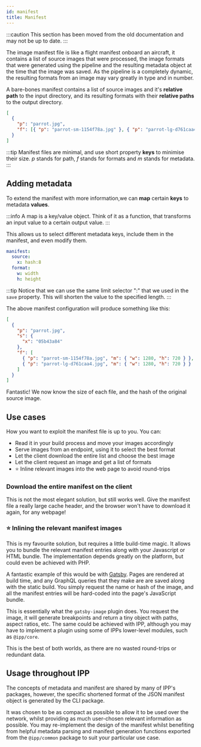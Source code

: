 ```yaml
---
id: manifest
title: Manifest
---
```


:::caution
This section has been moved from the old documentation and may not be up to date.
:::

The image manifest file is like a flight manifest onboard an aircraft, it contains a list of source images that were processed, the image formats that were generated using the pipeline and the resulting metadata object at the time that the image was saved. As the pipeline is a completely dynamic, the resulting formats from an image may vary greatly in type and in number.

A bare-bones manifest contains a list of source images and it's **relative path** to the input directory, and its resulting formats with their **relative paths** to the output directory.

```json title="manifest.json"
[
  {
    "p": "parrot.jpg",
    "f": [{ "p": "parrot-sm-1154f78a.jpg" }, { "p": "parrot-lg-d761caa4.jpg" }]
  }
]
```

:::tip
Manifest files are minimal, and use short property **keys** to minimise their size.
_p_ stands for path, _f_ stands for formats and _m_ stands for metadata.
:::

## Adding metadata

To extend the manifest with more information,we can **map** certain **keys** to metadata **values**.

:::info
A map is a key/value object. Think of it as a function, that transforms an input value to a certain output value.
:::

This allows us to select different metadata keys, include them in the manifest, and even modify them.

```yaml title=".ipprc.yml"
manifest:
  source:
    x: hash:8
  format:
    w: width
    h: height
```

:::tip
Notice that we can use the same limit selector ":" that we used in the `save` property. This will shorten the value to the specified length.
:::

The above manifest configuration will produce something like this:

```json title="manifest.json"
[
  {
    "p": "parrot.jpg",
    "s": {
      "x": "05b43a84"
    },
    "f": [
      { "p": "parrot-sm-1154f78a.jpg", "m": { "w": 1280, "h": 720 } },
      { "p": "parrot-lg-d761caa4.jpg", "m": { "w": 1280, "h": 720 } }
    ]
  }
]
```

Fantastic! We now know the size of each file, and the hash of the original source image.

## Use cases

How you want to exploit the manifest file is up to you. You can:

- Read it in your build process and move your images accordingly
- Serve images from an endpoint, using it to select the best format
- Let the client download the entire list and choose the best image
- Let the client request an image and get a list of formats
- ⭐ Inline relevant images into the web page to avoid round-trips

### Download the entire manifest on the client

This is not the most elegant solution, but still works well. Give the manifest file a really large cache header, and the browser won't have to download it again, for any webpage!

### ⭐ Inlining the relevant manifest images

This is my favourite solution, but requires a little build-time magic. It allows you to bundle the relevant manifest entries along with your Javascript or HTML bundle. The implementation depends greatly on the platform, but could even be achieved with PHP.

A fantastic example of this would be with [Gatsby](https://www.gatsbyjs.org/). Pages are rendered at build time, and any GraphQL queries that they make are are saved along with the static build. You simply request the name or hash of the image, and all the manifest entries will be hard-coded into the page's JavaScript bundle.

This is essentially what the `gatsby-image` plugin does. You request the image, it will generate breakpoints and return a tiny object with paths, aspect ratios, etc. The same could be achieved with IPP, although you may have to implement a plugin using some of IPPs lower-level modules, such as `@ipp/core`.

This is the best of both worlds, as there are no wasted round-trips or redundant data.

## Usage throughout IPP

The concepts of metadata and manifest are shared by many of IPP's packages, however, the specific
shortened format of the JSON manifest object is generated by the CLI package.

It was chosen to be as compact as possible to allow it to be used over the network, whilst providing
as much user-chosen relevant information as possible. You may re-implement the design of the
manifest whilst benefiting from helpful metadata parsing and manifest generation functions
exported from the `@ipp/common` package to suit your particular use case.
